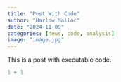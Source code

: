```yaml
---
title: "Post With Code"
author: "Harlow Malloc"
date: "2024-11-09"
categories: [news, code, analysis]
image: "image.jpg"
---
```


This is a post with executable code.

```r
1 + 1
```
